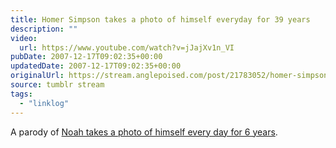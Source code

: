 ```yaml
---
title: Homer Simpson takes a photo of himself everyday for 39 years
description: ""
video:
  url: https://www.youtube.com/watch?v=jJajXv1n_VI
pubDate: 2007-12-17T09:02:35+00:00
updatedDate: 2007-12-17T09:02:35+00:00
originalUrl: https://stream.anglepoised.com/post/21783052/homer-simpson-takes-a-photo-of-himself-everyday
source: tumblr stream
tags:
  - "linklog"
---
```


A parody of [Noah takes a photo of himself every day for 6 years](https://www.youtube.com/watch?v=6B26asyGKDo).
